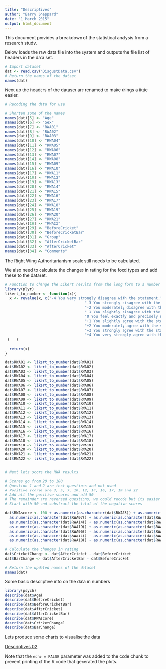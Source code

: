 ```yaml
---
title: "Descriptives"
author: "Barry Sheppard"
date: "1 March 2015"
output: html_document
---
```


This document provides a breakdown of the statistical analysis from a research study.

Below loads the raw data file into the system and outputs the file list of headers in the data set.

```r
# Import dataset
dat <- read.csv("DisgustData.csv")
# Return the names of the datset
names(dat)
```


Next up the headers of the dataset are renamed to make things a little easier. 

```r
# Recoding the data for use

# Shorten some of the names
names(dat)[5] <- "Age"
names(dat)[6] <- "Sex"
names(dat)[7] <- "RWA01"
names(dat)[8] <- "RWA02"
names(dat)[9] <- "RWA03"
names(dat)[10] <- "RWA04"
names(dat)[11] <- "RWA05"
names(dat)[12] <- "RWA06"
names(dat)[13] <- "RWA07"
names(dat)[14] <- "RWA08"
names(dat)[15] <- "RWA09"
names(dat)[16] <- "RWA10"
names(dat)[17] <- "RWA11"
names(dat)[18] <- "RWA12"
names(dat)[19] <- "RWA13"
names(dat)[20] <- "RWA14"
names(dat)[21] <- "RWA15"
names(dat)[22] <- "RWA16"
names(dat)[23] <- "RWA17"
names(dat)[24] <- "RWA18"
names(dat)[25] <- "RWA19"
names(dat)[26] <- "RWA20"
names(dat)[27] <- "RWA21"
names(dat)[28] <- "RWA22"
names(dat)[29] <- "BeforeCricket"
names(dat)[30] <- "BeforeCricketBar"
names(dat)[31] <- "Group"
names(dat)[32] <- "AfterCricketBar"
names(dat)[33] <- "AfterCricket"
names(dat)[34] <- "Comments"

```


The Right Wing Authoritarianism scale still needs to be calculated. 

We also need to calculate the changes in rating for the food types and add these to the dataset.



```r

# Function to change the Likert results from the long form to a number
library(plyr)
likert_to_number <- function(x){
  x <- revalue(x, c("-4 You very strongly disagree with the statement."="-4",
                                    "-3 You strongly disagree with the statement. "="-3",
                                    "-2 You moderately disagree with the statement."="-2",
                                    "-1 You slightly disagree with the statement."="-1",
                                    "0 You feel exactly and precisely neutral about an item."="0",
                                    "+1 You slightly agree with the statement. "="1",
                                    "+2 You moderately agree with the statement."="2",
                                    "+3 You strongly agree with the statement. "="3",
                                    "+4 You very strongly agree with the statement."="4"
 )   )
  
  return(x)
}

dat$RWA01 <- likert_to_number(dat$RWA01)
dat$RWA02 <- likert_to_number(dat$RWA02)
dat$RWA03 <- likert_to_number(dat$RWA03)
dat$RWA04 <- likert_to_number(dat$RWA04)
dat$RWA05 <- likert_to_number(dat$RWA05)
dat$RWA06 <- likert_to_number(dat$RWA06)
dat$RWA07 <- likert_to_number(dat$RWA07)
dat$RWA08 <- likert_to_number(dat$RWA08)
dat$RWA09 <- likert_to_number(dat$RWA09)
dat$RWA10 <- likert_to_number(dat$RWA10)
dat$RWA11 <- likert_to_number(dat$RWA11)
dat$RWA12 <- likert_to_number(dat$RWA12)
dat$RWA13 <- likert_to_number(dat$RWA13)
dat$RWA14 <- likert_to_number(dat$RWA14)
dat$RWA15 <- likert_to_number(dat$RWA15)
dat$RWA16 <- likert_to_number(dat$RWA16)
dat$RWA17 <- likert_to_number(dat$RWA17)
dat$RWA18 <- likert_to_number(dat$RWA18)
dat$RWA19 <- likert_to_number(dat$RWA19)
dat$RWA20 <- likert_to_number(dat$RWA20)
dat$RWA21 <- likert_to_number(dat$RWA21)
dat$RWA22 <- likert_to_number(dat$RWA22)


# Next lets score the RWA results

# Scores go from 20 to 180
# Question 1 and 2 are test questions and not used
# Positive scores are 3, 5, 7, 10, 12, 14, 16, 17, 19 and 22 
# Add all the positive scores and add 50
# The remainder are reversed questions, we could recode but its easier to do the following
# Start with 50 and substract the total of the negative scores

dat$RWAscore <- 100 + as.numeric(as.character(dat$RWA03)) + as.numeric(as.character(dat$RWA05)) + 
  as.numeric(as.character(dat$RWA07)) + as.numeric(as.character(dat$RWA10)) + as.numeric(as.character(dat$RWA12)) + 
  as.numeric(as.character(dat$RWA14)) + as.numeric(as.character(dat$RWA16)) + as.numeric(as.character(dat$RWA17)) + 
  as.numeric(as.character(dat$RWA19)) + as.numeric(as.character(dat$RWA22)) - as.numeric(as.character(dat$RWA04)) - 
  as.numeric(as.character(dat$RWA06)) - as.numeric(as.character(dat$RWA08)) - as.numeric(as.character(dat$RWA09)) - 
  as.numeric(as.character(dat$RWA11)) - as.numeric(as.character(dat$RWA13)) - as.numeric(as.character(dat$RWA15)) - 
  as.numeric(as.character(dat$RWA18)) - as.numeric(as.character(dat$RWA20)) - as.numeric(as.character(dat$RWA21))

# Calculate the changes in rating
dat$CricketChange <- dat$AfterCricket - dat$BeforeCricket
dat$BarChange <- dat$AfterCricketBar - dat$BeforeCricket

# Return the updated names of the dataset
names(dat)

```


Some basic descriptive info on the data in numbers

```r

library(psych)
describe(dat$Age)
describe(dat$BeforeCricket)
describe(dat$BeforeCricketBar)
describe(dat$AfterCricket)
describe(dat$AfterCricketBar)
describe(dat$RWAscore)
describe(dat$CricketChange)
describe(dat$BarChange)


```

Lets produce some charts to visualise the data

[Descriptives 02](/descriptives02.html)


Note that the `echo = FALSE` parameter was added to the code chunk to prevent printing of the R code that generated the plots.
